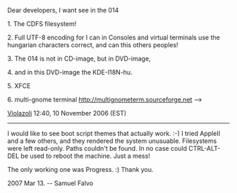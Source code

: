 Dear developers, I want see in the 014

1. The CDFS filesystem!

2. Full UTF-8 encoding for I can in Consoles and virtual terminals use the hungarian characters correct, and can this others peoples!

3. The 014 is not in CD-image, but in DVD-image,

4. and in this DVD-image the KDE-I18N-hu.

5. XFCE

6. multi-gnome terminal http://multignometerm.sourceforge.net<!--<!--/-->-->

[[User:Violazoli|Violazoli]] 12:40, 10 November 2006 (EST)

----

I would like to see boot script themes that actually work.  :-)  I tried AppleII and a few others, and they rendered the system unusuable.  Filesystems were left read-only.  Paths couldn't be found.  In no case could CTRL-ALT-DEL be used to reboot the machine.  Just a mess!

The only working one was Progress.  :)  Thank you.

2007 Mar 13. -- Samuel Falvo